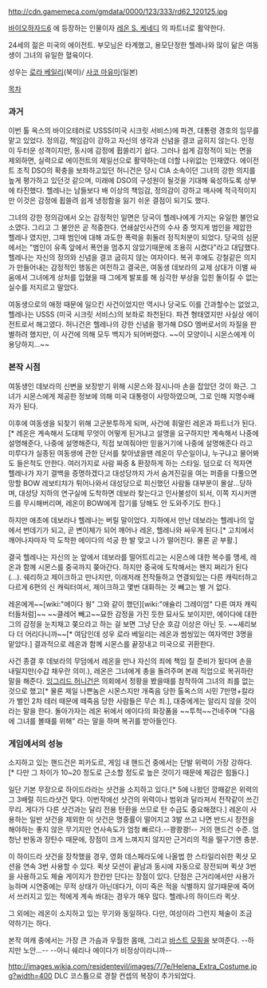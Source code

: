http://cdn.gamemeca.com/gmdata/0000/123/333/rd62_120125.jpg

[[바이오하자드6]] 에 등장하는 인물이자 [[레온 S. 케네디]] 의 파트너로 활약한다.

24세의 젊은 미국의 에이전트. 부모님은 타계했고, 용모단정한 헬레나와 많이 닮은 여동생이 그녀의 유일한 혈육이다.

성우는 [[로라 베일리]](북미)/ [[사코 마유미]](일본)

[[목차]]

=== 과거 ===
이번 톨 옥스의 바이오테러로 USSS(미국 시크릿 서비스)에 파견, 대통령 경호의 임무를 맡고 있었다. 정의감, 책임감이 강하고 자신의 생각과 신념을 결코 굽히지 않는다. 인정이 두터운 성격이지만, 동시에 감정에 휩쓸리기 쉽다. 그러나 쉽게 감정적이 되는 면을 제외하면, 실력으로 에이전트의 제일선으로 활약하는데 더할 나위없는 인재였다. 에이전트 조직 DSO의 확충을 보좌하고있던 허니건은 당시 CIA 소속이던 그녀의 강한 의지를 높게 평가하고 있던것 같으며, 미래에 DSO의 구성원이 될것을 기대해 육성하도록 상부에 타진했다. 헬레나는 남들보다 배 이상의 책임감, 정의감이 강하고 매사에 적극적이지만 이것은 감정에 휩쓸려 쉽게 냉정함을 잃기 쉬운 결점이 되기도 했다.

그녀의 강한 정의감에서 오는 감정적인 일면은 당국이 헬레나에게 가지는 유일한 불안요소였다. 그리고 그 불안은 곧 적중한다. 연쇄살인사건의 수사 중 멋지게 범인을 제압한 헬레나 였지만, 그때 범인에 대해 과도한 폭력을 휘둘러 정직처분이 되었다. 당국의 심문에서는 "범인이 유족 앞에서 폭언을 멈추지 않았기때문에 조용히 시켰다"라고 대답했다. 헬레나는 자신의 정의와 신념을 결코 굽히지 않는 여자이다. 복귀 후에도 강철같은 의지가 만들어내는 감정적인 행동은 여전하고 결국은, 여동생 데보라의 교제 상대가 이별 싸움에서 그녀에게 상처를 입혔을 때 그에게 발포를 해 심각한 부상을 입힌 돌이킬 수 없는 실수를 저지르고 말았다.

여동생으로의 애정 때문에 일으킨 사건이었지만 역시나 당국도 이를 간과할수는 없었고, 헬레나는 USSS (미국 시크릿 서비스)의 보좌로 좌천된다. 파견 형태였지만 사실상 에이전트로서 해고였다. 허니건은 헬레나의 강한 신념을 평가해 DSO 멤버로서의 자질을 판별하려 했지만, 이 사건에 의해 모두 백지가 되어버렸다. ~~이 모양이니 시몬스에게 이용당하지...~~
=== 본작 시점 ===
여동생인 데보라의 신변을 보장받기 위해 시몬스와 잠시나마 손을 잡았던 것이 화근. 그녀가 시몬스에게 제공한 정보에 의해 미국 대통령이 사망하였으며, 그로 인해 지명수배자가 된다.

이후에 여동생을 되찾기 위해 고군분투하게 되며, 사건에 휘말린 레온과 파트너가 된다. [* 레온은 계속해서 도대체 무엇이 어떻게 된거냐고 설명을 요구하지만 계속해서 나중에 설명해준다, 나중에 설명해준다, 직접 보여줘야만 믿을거기에 나중에 설명해준다 라고 미루다가 실종된 여동생에 관한 단서를 찾아냈을땐 레온이 무슨일이냐, 누구냐고 물어봐도 들은척도 안한다. 여러가지로 사람 짜증 & 환장하게 하는 스타일. 덤으로 더 적자면 헬레나가 자기 결백을 증명하겠다고 대성당까지 가서 숨겨진길을 여는 퍼즐을 다풀으면 망할 BOW 레보티챠가 튀어나와서 대성당으로 피신했던 사람들 대부분이 몰살...당하며, 대성당 지하의 연구실에 도착하면 데보라 찾는다고 인사불성이 되서, 이쪽 지시커맨드를 무시해버리며, 레온이 BOW에게 잡기를 당해도 안 도와주기도 한다.]

하지만 애초에 데보라나 헬레나는 버릴 말이었다. 지하에서 만난 데보라는 헬레나의 앞에서 번데기가 되고, 곧 변이체가 되어 깨어나 레온, 헬레나와 싸우게 된다.[* 고치에서 깨어나자마자 막 도착한 에이다의 석궁 한 발 맞고 나가 떨어진다. 물론 곧 부활.]

결국 헬레나는 자신의 눈 앞에서 데보라를 떨어트리고는 시몬스에 대한 복수를 맹세, 레온과 함께 시몬스를 중국까지 쫒아간다. 하지만 중국에 도착해서는 왠지 쩌리가 된다(...). 쉐리하고 제이크하고 만나지만, 이래저래 전작들하고 연결되있는 다른 캐릭터하고 다르게 6편의 신 캐릭터여서, 제이크하고 몇번 대화하는 것 빼고는 별 거 없다.

레온에게~~[wiki:"에이다 웡" 그와 같이 했던][wiki:"애슐리 그레이엄" 다른 여자 캐릭터들처럼]~~ ~~클레어 빼고~~묘한 감정을 가진 듯한 묘사도 보이지만, 에이다에 대한 그의 감정을 눈치채고 쫒으라고 하는 걸 보면 그냥 단순 호감 이상은 아닌 듯. ~~셰리보다 더 어리다니까~~[* 여담인데 성우 로라 베일리는 레온과 썸씽있는 여자역만 3명을 맡았다.] 결과적으로 레온과 함께 시몬스를 끝장내고 미국으로 귀환한다.

사건 종결 후 데보라의 무덤에서 레온을 만나 자신의 죄에 책임 질 준비가 됬다며 손을 내밀지만(수갑 채우란 의미.), 레온은 그녀에게 총을 돌려주며 본래 직업으로 복귀하란 말을 해준다. [[잉그리드 허니건]]은 의회에서 정황을 봤을때를 참작하여 그녀의 죄를 없는 것으로 했고[* 물론 제일 나쁜놈은 시몬스지만 개죽음 당한 톨옥스의 시민 7만명+칼라가 벌인 2차 테러 때문에 떼죽음 당한 사람들은 무슨 죄.], 대중에게는 알리지 않을 것이라는 말을 한다. 돌아가자는 레온 뒤에서 에이다의 화장품을 ~~투척~~건네주며 "다음에 그녀를 볼때를 위해" 라는 말을 하며 복귀를 받아들인다.
=== 게임에서의 성능 ===
소지하고 있는 핸드건은 피카도르, 게임 내 핸드건 중에서는 단발 위력이 가장 강하다. [* 다만 그 차이가 10~20 정도로 근소할 정도로 높은 것이기 때문에 체감은 힘들다.]

일단 기본 무장으로 하이드라라는 샷건을 소지하고 있다.[* 5에 나왔던 깡패같은 위력의 그 3배럴 히드라샷건 맞다. 이번작에선 샷건의 위력이나 범위과 달라져서 전작같이 쓰긴 무리. 게다가 다른 샷건과는 달리 전용 탄환을 쓰므로 탄 수급도 중요해졌다.] 레온이 사용하는 일반 샷건을 제외한 이 샷건은 명중률이 떨어지고 3발 쓰고 나면 반드시 장전을 해야하는 좋지 않은 무기지만 연사속도가 엄청 빠르다.--쾅쾅쾅!-- 거의 핸드건 수준. 엄청난 반동과 장탄수 때문에, 장점이 크게 느껴지지 않지만 근거리의 적을 떨구기엔 충분. 

이 하이드라 샷건을 장착했을 경우, 영화 데스페라도에 나올법 한 스타일리쉬한 퀵샷 모션을 연속 3번 사용할 수 있다. 퀵샷 모션이 끝남과 동시에 자동으로 장전되며 퀵샷 3번을 사용하고도 체술 게이지가 한칸만 단다는 장점이 있다. 단점은 근거리에서만 사용가능하며 시연중에는 무적 상태가 아닌데다가, 이미 죽은 적을 식별하지 않기때문에 죽어서 쓰러지고 있는 적에게 계속 쏴대는 경우가 매우 많다. 
{{{#!html
<iframe width="560" height="315" src="http://www.youtube.com/embed/rfDvqgD_t7k" frameborder="0" allowfullscreen></iframe></embed></object>
}}}
헬레나의 하이드라 퀵샷. 

그 외에는 레온이 소지하고 있는 무기와 동일하다. 다만, 여성이라 그런지 체술이 조금 약하기는 하다.

본작 여캐 중에서는 가장 큰 가슴과 우월한 몸매, 그리고 [[바스트 모핑]]을 보여준다. --하지만 노안...-- --아니 쉐리나 에이다가 비정상이라니까--

http://images.wikia.com/residentevil/images/7/7e/Helena_Extra_Costume.jpg?width=400
DLC 코스튬으로 경찰 컨셉의 복장이 추가되었다.
